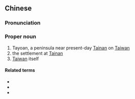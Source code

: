{{also|大圓|臺員|臺圓|大员}}
==Chinese==
{{zh-forms|s=大员}}

===Pronunciation===
{{zh-pron
|mn=Tāi-oân
|cat=pn
}}

===Proper noun===
{{zh-proper noun}} {{tcx|Min Nan|historical|lang=zh}}

# Tayoan, a peninsula near present-day [[Tainan]] on [[Taiwan]]
# the settlement at [[Tainan]]
# [[Taiwan]] itself

====Related terms====
* {{zh-l|臺窩灣}}
* {{zh-l|臺灣}}
* {{l|nan|Tâi-oân}}